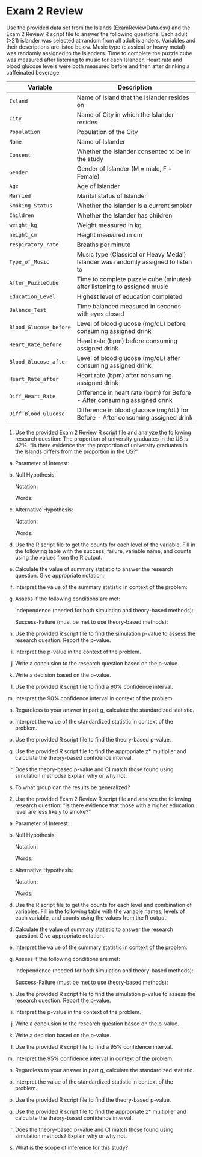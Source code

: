 # Exam 2 Review

Use the provided data set from the Islands (ExamReviewData.csv) and the Exam 2 Review R script file to answer the following questions. Each adult (>21) islander was selected at random from all adult islanders. Variables and their descriptions are listed below. Music type (classical or heavy metal) was randomly assigned to the Islanders. Time to complete the puzzle cube was measured after listening to music for each Islander. Heart rate and blood glucose levels were both measured before and then after drinking a caffeinated beverage.

| **Variable** 	| **Description** |
|----	|-------------	|
| `Island` | Name of Island that the Islander resides on |
| `City` | Name of City in which the Islander resides |
| `Population` | Population of the City |
| `Name` | Name of Islander |
| `Consent` | Whether the Islander consented to be in the study |
| `Gender` | Gender of Islander (M = male, F = Female) |
| `Age` | Age of Islander |
| `Married` | Marital status of Islander |
| `Smoking_Status` | Whether the Islander is a current smoker |
| `Children` | Whether the Islander has children |
| `weight_kg` | Weight measured in kg |
| `height_cm` | Height measured in cm |
| `respiratory_rate` | Breaths per minute |
| `Type_of_Music` | Music type (Classical or Heavy Medal) Islander was randomly assigned to listen to |
| `After_PuzzleCube` | Time to complete puzzle cube (minutes) after listening to assigned music |
| `Education_Level` | Highest level of education completed |
| `Balance_Test` | Time balanced measured in seconds with eyes closed |
| `Blood_Glucose_before` | Level of blood glucose (mg/dL) before consuming assigned drink |
| `Heart_Rate_before` | Heart rate (bpm) before consuming assigned drink |
| `Blood_Glucose_after` | Level of blood glucose (mg/dL) after consuming assigned drink |
| `Heart_Rate_after` | Heart rate (bpm) after consuming assigned drink |
| `Diff_Heart_Rate` | Difference in heart rate (bpm) for Before - After consuming assigned drink |
| `Diff_Blood_Glucose` | Difference in blood glucose (mg/dL) for Before - After consuming assigned drink |

\newpage

1. Use the provided Exam 2 Review R script file and analyze the following research question: The proportion of university graduates in the US is 42%.  "Is there evidence that the proportion of university graduates in the Islands differs from the proportion in the US?"

a. Parameter of Interest:
\vspace{0.3in}
    
b. Null Hypothesis:
        
    Notation:
\vspace{0.3in}
    
    Words:
\vspace{0.5in}
    
c. Alternative Hypothesis:
    
    Notation:
\vspace{0.3in}
    
    Words:
\vspace{0.5in}
   
d. Use the R script file to get the counts for each level of the variable. Fill in the following table with the success, failure, variable name, and counts using the values from the R output.

\begingroup
\begin{center}
\setlength{\tabcolsep}{14pt} 
\renewcommand{\arraystretch}{2} 
\begin{tabular}{|p{2in}|p{2in}|}
\hline
 {\textbf{Variable}} & {\textbf{Counts}} \\ 
 & \\ \hline
 Success & \\ 
 &  \\ \hline
 Failure & \\ 
 &  \\ \hline
 Total &  \\ 
 & \\ \hline  
\end{tabular}
\end{center}
\endgroup
e. Calculate the value of summary statistic to answer the research question. Give appropriate notation.
\vspace{0.3in}

f. Interpret the value of the summary statistic in context of the problem:
\vspace{0.3in}

g. Assess if the following conditions are met:

    Independence (needed for both simulation and theory-based methods):
\vspace{0.8in}

    Success-Failure (must be met to use theory-based methods):
\vspace{0.8in}
    
h. Use the provided R script file to find the simulation p-value to assess the research question.  Report the p-value.
\vspace{0.3in}
       
i.  Interpret the p-value in the context of the problem.
\vspace{0.8in}
        
j.  Write a conclusion to the research question based on the p-value.
\vspace{0.8in}
        
k. Write a decision based on the p-value.
\vspace{0.3in}
    
l. Use the provided R script file to find a 90\% confidence interval.
\vspace{0.3in}
        
m. Interpret the 90\% confidence interval in context of the problem.
\vspace{0.8in}

n. Regardless to your answer in part g, calculate the standardized statistic.
\vspace{0.4in}

o. Interpret the value of the standardized statistic in context of the problem.
\vspace{0.8in}

p. Use the provided R script file to find the theory-based p-value. 
\vspace{0.3in}

q. Use the provided R script file to find the appropriate z* multiplier and calculate the theory-based confidence interval. 
\vspace{0.5in}

r. Does the theory-based p-value and CI match those found using simulation methods?  Explain why or why not.
\vspace{0.8in}

s. To what group can the results be generalized?
\vspace{0.8in}

        
2. Use the provided Exam 2 Review R script file and analyze the following research question: "Is there evidence that those with a higher education level are less likely to smoke?"

a. Parameter of Interest:
\vspace{0.3in}
    
b. Null Hypothesis:
        
    Notation:
\vspace{0.3in}
    
    Words:
\vspace{0.5in}
    
c. Alternative Hypothesis:
    
    Notation:
\vspace{0.3in}
    
    Words:
\vspace{0.5in}
   
d. Use the R script file to get the counts for each level and combination of variables. Fill in the following table with the variable names, levels of each variable, and counts using the values from the R output.

\begingroup
\setlength{\tabcolsep}{14pt}
\renewcommand{\arraystretch}{2}
\begin{center}
\begin{tabular}{|c|p{1in}|p{1in}|p{1in}|}
\hline
 & \multicolumn{2}{|c|}{\textbf{Explanatory Variable}} & \\ 
 & \multicolumn{2}{|c|}{ } & \\ \hline
\textbf{Response variable} & Group 1 & Group 2 & Total \\
 & & & \\ \hline
 Success & & & \\
 & & & \\ \hline
 Failure & & & \\
 & & & \\ \hline
 Total & & & \\
 & & & \\ \hline
\end{tabular}
\end{center}
\endgroup

d. Calculate the value of summary statistic to answer the research question. Give appropriate notation.

\vspace{0.4in}

e. Interpret the value of the summary statistic in context of the problem:
    
\vspace{0.4in}
    
g. Assess if the following conditions are met:

    Independence (needed for both simulation and theory-based methods):
\vspace{0.8in}

    Success-Failure (must be met to use theory-based methods):
\vspace{0.8in}
    
h. Use the provided R script file to find the simulation p-value to assess the research question.  Report the p-value.
\vspace{0.3in}
       
i.  Interpret the p-value in the context of the problem.
\vspace{0.8in}
        
j.  Write a conclusion to the research question based on the p-value.
\vspace{0.8in}
        
k. Write a decision based on the p-value.
\vspace{0.3in}
    
l. Use the provided R script file to find a 95\% confidence interval.
\vspace{0.3in}
        
m. Interpret the 95\% confidence interval in context of the problem.
\vspace{0.8in}

n. Regardless to your answer in part g, calculate the standardized statistic.
\vspace{0.4in}

o. Interpret the value of the standardized statistic in context of the problem.
\vspace{0.8in}

p. Use the provided R script file to find the theory-based p-value. 
\vspace{0.3in}

q. Use the provided R script file to find the appropriate z* multiplier and calculate the theory-based confidence interval. 
\vspace{0.5in}

r. Does the theory-based p-value and CI match those found using simulation methods?  Explain why or why not.
\vspace{0.8in}

s. What is the scope of inference for this study?
\vspace{0.8in}

\newpage
